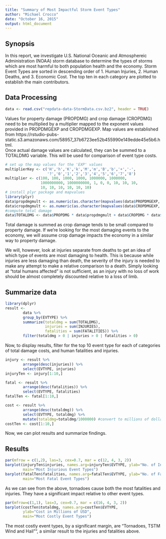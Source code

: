 ```yaml
---
title: "Summary of Most Impactful Storm Event Types"
author: "Michael Crocco"
date: "October 16, 2015"
output: html_document
---
```

## Synopsis  
In this report, we investigate U.S. National Oceanic and Atmosphereic Administration (NOAA) storm database to determine the types of storms which are most harmful to both population health and the economy.  Storm Event Types are sorted in descending order of 1. Human Injuries, 2. Human Deaths, and 3. Economic Cost. The top ten in each category are plotted to establish the main contributors.

## Data Processing
```r
data <- read.csv("repdata-data-StormData.csv.bz2", header = TRUE)
```
Values for property damage (PROPDMG) and crop damage (CROPDMG) need to be multiplied by a multiplier mapped to the exponent values provided in PROPDMGEXP and CROPDMGEXP. Map values are established from https://rstudio-pubs-static.s3.amazonaws.com/58957_37b6723ee52b455990e149edde45e5b6.html.  
Once actual damage values are calculated, they can be summed to a TOTALDMG variable. This will be used for comparison of event type costs.  

```r

# set up the map values for the 'EXP' values
multiplierKey <- c('H','h','K','k','M','m','B','b','+','-',
                   '?','0','1','2','3','4','5','6','7','8')
multiplier <- c(100, 100, 1000, 1000, 1000000, 1000000,
                1000000000, 1000000000, 1, 0, 0, 10, 10, 10,
                10, 10, 10, 10, 10, 10)
# install plyr package and mapvalues
library(plyr)
data$propdmgmult <- as.numeric(as.character(mapvalues(data$PROPDMGEXP, from=multiplierKey, to=multiplier)))
data$cropdmgmult <- as.numeric(as.character(mapvalues(data$CROPDMGEXP, from=multiplierKey, to=multiplier)))
#compute total damage
data$TOTALDMG <- data$PROPDMG * data$propdmgmult + data$CROPDMG * data$cropdmgmult
```
Total damage is summed as crop damage tends to be small compared to property damage. If we're looking for the most damaging events to the economy, we will assume crop damage impacts the economy in a similar way to property damage.  

We will, however, look at injuries separate from deaths to get an idea of which type of events are most damaging to health. This is because while injuries are less damaging than death, the severity of the injury is needed to make any attempt to make a relative comparison to a death. Simply looking at "total humans affected" is not sufficient, as an injury with no loss of work should be almost completely discounted relative to a loss of limb.

## Summarize data
```r
library(dplyr)
result <-
        data %>%
        group_by(EVTYPE) %>%
        summarize(totaldmg = sum(TOTALDMG),
                  injuries = sum(INJURIES),
                  fatalities = sum(FATALITIES)) %>%
        filter(totaldmg > 0 | injuries > 0 | fatalities > 0)
```
Now, to display results, filter for the top 10 event type for each of categories of total damage costs, and human fatalities and injuries.

```r
injury <- result %>%
        arrange(desc(injuries)) %>%
        select(EVTYPE, injuries)
injuryTen <- injury[1:10,]

fatal <- result %>%
        arrange(desc(fatalities)) %>%
        select(EVTYPE, fatalities)
fatalTen <- fatal[1:10,]

cost <- result %>%
        arrange(desc(totaldmg)) %>%
        select(EVTYPE, totaldmg) %>%
        mutate(totaldmg=totaldmg/1000000) #convert to millions of dollars
costTen <- cost[1:10,]
```
Now, we can plot results and summarize findings.

## Results
```r
par(mfrow = c(1,2), las=3, cex=0.7, mar = c(12, 4, 3, 2))
barplot(injuryTen$injuries, names.arg=injuryTen$EVTYPE, ylab="No. of Injuries", 
        main="Most Injurious Event Types")
barplot(fatalTen$fatalities, names.arg=fatalTen$EVTYPE, ylab="No. of Fatalities",
        main="Most Fatal Event Types")
```
  
As we can see from the above, tornadoes cause both the most fatalities and injuries. They have a significant impact relative to other event types.

```r
par(mfrow=c(1,1), las=3, cex=0.7, mar = c(16, 4, 3, 2))
barplot(costTen$totaldmg, names.arg=costTen$EVTYPE, 
        ylab="Cost in Millions of USD",
        main="Most Costly Event Types")
```
  
The most costly event types, by a significant margin, are "Tornadoes, TSTM Wind and Hail"", a similar result to the injuries and fatalities above.
